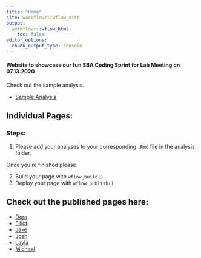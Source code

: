 ```yaml
---
title: "Home"
site: workflowr::wflow_site
output:
  workflowr::wflow_html:
    toc: false
editor_options:
  chunk_output_type: console
---
```


#### Website to showcase our fun SBA Coding Sprint for Lab Meeting on 07.13.2020

Check out the sample analysis.

* [Sample Analysis](sample_analysis.html)


## Individual Pages: 

### Steps:

1. Please add your analyses to your corresponding `.Rmd` file in the analysis folder.

Once you're finished please 

2. Build your page with `wflow_build()`
3. Deploy your page with `wflow_publish()`


## Check out the published pages here:

 * [Dora](dora_file.html)
 * [Elliot](elliot_file.html)
 * [Jake](jake_file.html)
 * [Josh](josh_file.html)
 * [Layla](layla_file.html)
 * [Michael](michael_file.html)

